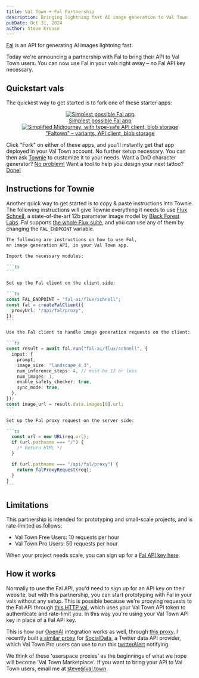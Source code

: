 ```yaml
---
title: Val Town + Fal Partnership
description: Bringing lightning fast AI image generation to Val Town
pubDate: Oct 31, 2024
author: Steve Krouse
---
```


<style>
  {`
    .lineup {
      display: grid;
      grid-template-columns: 1fr 1fr;
      grid-gap: 20px;
    }
    figcaption {
      margin-top: -20px;
    }
    .border {
      border: 2px solid #eaeaea;
      padding: 5px;
    }
    #subscribe {
      font-size: 20px; 
      border: 2px solid #143f9d; 
      text-align:center; 
      border-radius: 5px; 
      text-decoration: none; 
      display: block;
    }
    #subscribe:hover {
      background-color: #143f9d;
      color: white;
    }
`}
</style>


[Fal](https://fal.ai/) is an API for generating AI images lightning fast.

Today we're announcing a partnership with Fal to bring their API to Val Town users. You can now use Fal in your vals right away – no Fal API key necessary.

## Quickstart vals

The quickest way to get started is to fork one of these starter apps:

<div class='lineup'>
  <div align="center">
    <a href="https://www.val.town/v/stevekrouse/falDemoApp"> 
      <Image src={Demo} alt="Simplest possible Fal app" class="border" />
      <figcaption>
        Simplest possible Fal app
      </figcaption>
    </a>
  </div>

  <div align="center">
    <a href="https://www.val.town/v/drochetti/faltown">
      <Image src=  {Faltown} alt="Simplified Midjourney, with type-safe API client, blob storage" class="border" />
      <figcaption>
      "Faltown" – variants, API client, blob storage
      </figcaption>
    </a>
  </div>
</div>

Click "Fork" on either of these apps, and you'll instantly get that app deployed in your Val Town account. No further setup necessary. You can then ask [Townie](https://val.town/townie) to customize it to your needs. Want a DnD character generator? [No problem!](https://stevekrouse-genuinevioletswordtail.web.val.run/) Want a tool to help you design your next tattoo? [Done!](https://stevekrouse-tattoodesignapp.web.val.run/)

## Instructions for Townie

Another quick way to get started is to copy & paste instructions into Townie. The following instructions will give Townie everything it needs to use [Flux Schnell](https://fal.ai/models/fal-ai/flux/schnell),
a state-of-the-art 12b parameter image model by [Black Forest Labs](https://blackforestlabs.ai/#get-flux).
Fal supports [the whole Flux suite](https://fal.ai/flux), and you can use any of them by changing the `FAL_ENDPOINT` variable.

````markdown
The following are instructions on how to use Fal,
an image generation API, in your Val Town app.

Import the necessary modules:

```ts
```

Set up the Fal client on the client side:

```ts
const FAL_ENDPOINT = "fal-ai/flux/schnell";
const fal = createFalClient({
  proxyUrl: "/api/fal/proxy",
});
```

Use the Fal client to handle image generation requests on the client:

```ts
const result = await fal.run("fal-ai/flux/schnell", {
  input: {
    prompt,
    image_size: "landscape_4_3",
    num_inference_steps: 4, // must be 12 or less
    num_images: 1,
    enable_safety_checker: true,
    sync_mode: true,
  },
});
const image_url = result.data.images[0].url;
```

Set up the Fal proxy request on the server side:

```ts
  const url = new URL(req.url);
  if (url.pathname === "/") {
    /* Return HTML */
  }

  if (url.pathname === "/api/fal/proxy") {
    return falProxyRequest(req);
  }
}
```
````

## Limitations

This partnership is intended for prototyping and small-scale projects, and is rate-limited as follows:

- Val Town Free Users: 10 requests per hour
- Val Town Pro Users: 50 requests per hour

When your project needs scale, you can sign up for a [Fal API key here](https://fal.ai/).

## How it works

Normally to use the Fal API, you'd need to sign up for an API key on their website, but with this partnership, you can start prototyping with Fal in your vals without any setup. This is possible because we're proxying requests to the Fal API through [this HTTP val](https://www.val.town/v/fal/faltownproxy), which uses your Val Town API token to authenticate and rate-limit you. In this way you're using your Val Town API key in place of a Fal API key.

This is how our [OpenAI](https://docs.val.town/std/openai/) integration works as well, through [this proxy](https://www.val.town/v/std/openaiproxy). I recently built [a similar proxy](https://www.val.town/v/stevekrouse/socialDataProxy) for [SocialData](https://socialdata.tools/), a Twitter data API provider, which Val Town Pro users can use to run this [twitterAlert](https://www.val.town/v/stevekrouse/twitterAlert) notifying.

We think of these 'userspace proxies' as the beginnings of what we hope will become 'Val Town Marketplace'. If you want to bring your API to Val Town users, email me at steve@val.town.
